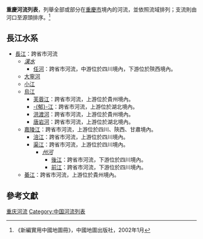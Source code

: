 '''重慶河流列表'''，列舉全部或部分在[[重慶市|重慶市]]境內的河流，並依照流域排列；支流則由河口至源頭排序。<ref>《新編實用中國地圖冊》，中國地圖出版社，2002年1月</ref>

==長江水系==
*[[長江|長江]]：跨省市河流
**''[[漢水|漢水]]''
***[[任河|任河]]：跨省市河流，中游位於四川境內，下游位於陝西境內。
**[[大寧河|大寧河]]
**[[小江_(長江上游支流)|小江]]
**[[烏江|烏江]]
***[[芙蓉江|芙蓉江]]：跨省市河流，上游位於貴州境內。
***[[郁江_(乌江支流)|-{郁}-江]]：跨省市河流，上游位於湖北境內。
***[[洪渡河|洪渡河]]：跨省市河流，上游位於貴州境內。
***[[唐岩河|唐岩河]]：跨省市河流，上游位於湖北境內。
**[[嘉陵江|嘉陵江]]：跨省市河流，上游位於四川、陝西、甘肅境內。
***[[涪江|涪江]]：跨省市河流，上游位於四川境內。
***[[渠江_(嘉陵江支流)|渠江]]：跨省市河流，上游位於四川境內。
****''[[州河|州河]]''
*****[[後江_(州河)|後江]]：跨省市河流，下游位於四川境內。
*****[[前江_(州河)|前江]]：跨省市河流，下游位於四川境內。
**[[綦江|綦江]]：跨省市河流，上游位於貴州境內。

==參考文獻==
{{reflist}}

[[Category:重庆河流|]]
[[Category:中国河流列表|Category:中国河流列表]]